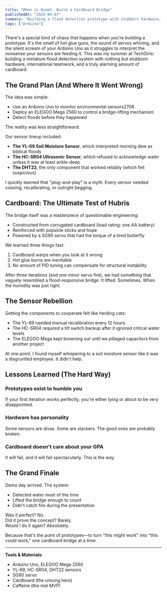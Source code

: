 ```yaml
---
title: "When in Doubt, Build a Cardboard Bridge"
publishedAt: "2025-04-07"
summary: "Building a flood detection prototype with stubborn hardware, international teamwork, and alarming amounts of cardboard."
tags: ["Arduino"]
---
```


There's a special kind of chaos that happens when you're building a prototype. It's the smell of hot glue guns, the sound of servos whining, and the silent scream of your Arduino Uno as it struggles to interpret the nonsense your sensors are feeding it. This was my summer at TechGirls: building a miniature flood detection system with nothing but stubborn hardware, international teamwork, and a truly alarming amount of cardboard.

## The Grand Plan (And Where It Went Wrong)

The idea was simple:

- Use an Arduino Uno to monitor environmental sensors2708
- Deploy an ELEGOO Mega 2560 to control a bridge-lifting mechanism
- Detect floods before they happened

The reality was less straightforward.

Our sensor lineup included:

- **The YL-69 Soil Moisture Sensor**, which interpreted morning dew as biblical floods
- **The HC-SR04 Ultrasonic Sensor**, which refused to acknowledge water unless it was at least ankle-deep
- **The DHT22**, the only component that worked reliably (which felt suspicious)

I quickly learned that "plug-and-play" is a myth. Every sensor needed coaxing, recalibrating, or outright begging.

## Cardboard: The Ultimate Test of Hubris

The bridge itself was a masterpiece of questionable engineering:

- Constructed from corrugated cardboard (load rating: one AA battery)
- Reinforced with popsicle sticks and hope
- Powered by a SG90 servo that had the torque of a tired butterfly

We learned three things fast:

1. Cardboard warps when you look at it wrong
2. Hot glue burns are inevitable
3. No amount of PID tuning can compensate for structural instability

After three iterations (and one minor servo fire), we had something that vaguely resembled a flood-responsive bridge. It lifted. Sometimes. When the humidity was just right.

## The Sensor Rebellion

Getting the components to cooperate felt like herding cats:

- The YL-69 needed manual recalibration every 12 hours
- The HC-SR04 required a tilt switch backup after it ignored critical water levels
- The ELEGOO Mega kept browning out until we pillaged capacitors from another project

At one point, I found myself whispering to a soil moisture sensor like it was a disgruntled employee. It didn't help.

## Lessons Learned (The Hard Way)

### Prototypes exist to humble you
If your first iteration works perfectly, you're either lying or about to be very disappointed.

### Hardware has personality
Some sensors are divas. Some are slackers. The good ones are probably broken.

### Cardboard doesn't care about your GPA
It will fail, and it will fail spectacularly. This is the way.

## The Grand Finale

Demo day arrived. The system:

- Detected water most of the time
- Lifted the bridge enough to count
- Didn't catch fire during the presentation

Was it perfect? No.  
Did it prove the concept? Barely.  
Would I do it again? Absolutely.

Because that's the point of prototypes—to turn "this might work" into "this could work," one cardboard bridge at a time.

---

**Tools & Materials**:

- Arduino Uno, ELEGOO Mega 2560
- YL-69, HC-SR04, DHT22 sensors
- SG90 servo
- Cardboard (the unsung hero)
- Caffeine (the real MVP)